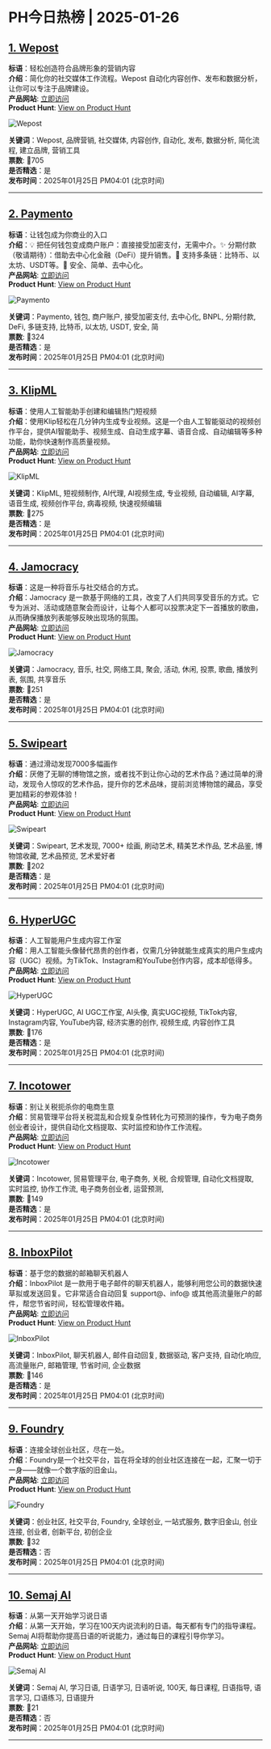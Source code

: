 # PH今日热榜 | 2025-01-26  

## [1. Wepost](https://www.producthunt.com/posts/wepost-1?utm_campaign=producthunt-api&utm_medium=api-v2&utm_source=Application%3A+ph-daily+%28ID%3A+150577%29)  
**标语**：轻松创造符合品牌形象的营销内容  
**介绍**：简化你的社交媒体工作流程。Wepost 自动化内容创作、发布和数据分析，让你可以专注于品牌建设。  
**产品网站**: [立即访问](https://www.producthunt.com/r/WVN2JBQJW2HCME?utm_campaign=producthunt-api&utm_medium=api-v2&utm_source=Application%3A+ph-daily+%28ID%3A+150577%29)  
**Product Hunt**: [View on Product Hunt](https://www.producthunt.com/posts/wepost-1?utm_campaign=producthunt-api&utm_medium=api-v2&utm_source=Application%3A+ph-daily+%28ID%3A+150577%29)  

![Wepost](https://ph-files.imgix.net/2480b1a7-7705-404a-ba23-a88c9c12d90a.png?auto=format&fit=crop&frame=1&h=512&w=1024)  

**关键词**：Wepost, 品牌营销, 社交媒体, 内容创作, 自动化, 发布, 数据分析, 简化流程, 建立品牌, 营销工具  
**票数**: 🔺705  
**是否精选**：是  
**发布时间**：2025年01月25日 PM04:01 (北京时间)  

---  

## [2. Paymento](https://www.producthunt.com/posts/paymento?utm_campaign=producthunt-api&utm_medium=api-v2&utm_source=Application%3A+ph-daily+%28ID%3A+150577%29)  
**标语**：让钱包成为你商业的入口  
**介绍**：💡 把任何钱包变成商户账户：直接接受加密支付，无需中介。✨ 分期付款（敬请期待）：借助去中心化金融（DeFi）提升销售。🔗 支持多条链：比特币、以太坊、USDT等。🚀 安全、简单、去中心化。  
**产品网站**: [立即访问](https://www.producthunt.com/r/X6Y5BZJLB5QVWO?utm_campaign=producthunt-api&utm_medium=api-v2&utm_source=Application%3A+ph-daily+%28ID%3A+150577%29)  
**Product Hunt**: [View on Product Hunt](https://www.producthunt.com/posts/paymento?utm_campaign=producthunt-api&utm_medium=api-v2&utm_source=Application%3A+ph-daily+%28ID%3A+150577%29)  

![Paymento](https://ph-files.imgix.net/8f8513f8-7e09-4984-88e2-ebb340e30db3.png?auto=format&fit=crop&frame=1&h=512&w=1024)  

**关键词**：Paymento, 钱包, 商户账户, 接受加密支付, 去中心化, BNPL, 分期付款, DeFi, 多链支持, 比特币, 以太坊, USDT, 安全, 简  
**票数**: 🔺324  
**是否精选**：是  
**发布时间**：2025年01月25日 PM04:01 (北京时间)  

---  

## [3. KlipML](https://www.producthunt.com/posts/klipml?utm_campaign=producthunt-api&utm_medium=api-v2&utm_source=Application%3A+ph-daily+%28ID%3A+150577%29)  
**标语**：使用人工智能助手创建和编辑热门短视频  
**介绍**：使用Klip轻松在几分钟内生成专业视频。这是一个由人工智能驱动的视频创作平台，提供AI智能助手、视频生成、自动生成字幕、语音合成、自动编辑等多种功能，助你快速制作高质量视频。  
**产品网站**: [立即访问](https://www.producthunt.com/r/ZS3XWW62WZ6V2S?utm_campaign=producthunt-api&utm_medium=api-v2&utm_source=Application%3A+ph-daily+%28ID%3A+150577%29)  
**Product Hunt**: [View on Product Hunt](https://www.producthunt.com/posts/klipml?utm_campaign=producthunt-api&utm_medium=api-v2&utm_source=Application%3A+ph-daily+%28ID%3A+150577%29)  

![KlipML](https://ph-files.imgix.net/d2db7467-89be-4b2c-bbbc-4611b1250a1d.png?auto=format&fit=crop&frame=1&h=512&w=1024)  

**关键词**：KlipML, 短视频制作, AI代理, AI视频生成, 专业视频, 自动编辑, AI字幕, 语音生成, 视频创作平台, 病毒视频, 快速视频编辑  
**票数**: 🔺275  
**是否精选**：是  
**发布时间**：2025年01月25日 PM04:01 (北京时间)  

---  

## [4. Jamocracy](https://www.producthunt.com/posts/jamocracy-2?utm_campaign=producthunt-api&utm_medium=api-v2&utm_source=Application%3A+ph-daily+%28ID%3A+150577%29)  
**标语**：这是一种将音乐与社交结合的方式。  
**介绍**：Jamocracy 是一款基于网络的工具，改变了人们共同享受音乐的方式。它专为派对、活动或随意聚会而设计，让每个人都可以投票决定下一首播放的歌曲，从而确保播放列表能够反映出现场的氛围。  
**产品网站**: [立即访问](https://www.producthunt.com/r/DA3TS4DAH46WZE?utm_campaign=producthunt-api&utm_medium=api-v2&utm_source=Application%3A+ph-daily+%28ID%3A+150577%29)  
**Product Hunt**: [View on Product Hunt](https://www.producthunt.com/posts/jamocracy-2?utm_campaign=producthunt-api&utm_medium=api-v2&utm_source=Application%3A+ph-daily+%28ID%3A+150577%29)  

![Jamocracy](https://ph-files.imgix.net/c5a9ff01-6af8-450b-9f23-bc4f11405442.jpeg?auto=format&fit=crop&frame=1&h=512&w=1024)  

**关键词**：Jamocracy, 音乐, 社交, 网络工具, 聚会, 活动, 休闲, 投票, 歌曲, 播放列表, 氛围, 共享音乐  
**票数**: 🔺251  
**是否精选**：是  
**发布时间**：2025年01月25日 PM04:01 (北京时间)  

---  

## [5. Swipeart](https://www.producthunt.com/posts/swipeart-3?utm_campaign=producthunt-api&utm_medium=api-v2&utm_source=Application%3A+ph-daily+%28ID%3A+150577%29)  
**标语**：通过滑动发现7000多幅画作  
**介绍**：厌倦了无聊的博物馆之旅，或者找不到让你心动的艺术作品？通过简单的滑动，发现令人惊叹的艺术作品，提升你的艺术品味，提前浏览博物馆的藏品，享受更加精彩的参观体验！  
**产品网站**: [立即访问](https://www.producthunt.com/r/B4WU6D2QDKE7T5?utm_campaign=producthunt-api&utm_medium=api-v2&utm_source=Application%3A+ph-daily+%28ID%3A+150577%29)  
**Product Hunt**: [View on Product Hunt](https://www.producthunt.com/posts/swipeart-3?utm_campaign=producthunt-api&utm_medium=api-v2&utm_source=Application%3A+ph-daily+%28ID%3A+150577%29)  

![Swipeart](https://ph-files.imgix.net/b472b7d6-8f5a-479a-92b5-aac571801e8a.png?auto=format&fit=crop&frame=1&h=512&w=1024)  

**关键词**：Swipeart, 艺术发现, 7000+ 绘画, 刷动艺术, 精美艺术作品, 艺术品鉴, 博物馆收藏, 艺术品预览, 艺术爱好者  
**票数**: 🔺202  
**是否精选**：是  
**发布时间**：2025年01月25日 PM04:01 (北京时间)  

---  

## [6. HyperUGC](https://www.producthunt.com/posts/hyperugc?utm_campaign=producthunt-api&utm_medium=api-v2&utm_source=Application%3A+ph-daily+%28ID%3A+150577%29)  
**标语**：人工智能用户生成内容工作室  
**介绍**：用人工智能头像替代昂贵的创作者，仅需几分钟就能生成真实的用户生成内容（UGC）视频。为TikTok、Instagram和YouTube创作内容，成本却低得多。  
**产品网站**: [立即访问](https://www.producthunt.com/r/SCJPE4AMFGQ56J?utm_campaign=producthunt-api&utm_medium=api-v2&utm_source=Application%3A+ph-daily+%28ID%3A+150577%29)  
**Product Hunt**: [View on Product Hunt](https://www.producthunt.com/posts/hyperugc?utm_campaign=producthunt-api&utm_medium=api-v2&utm_source=Application%3A+ph-daily+%28ID%3A+150577%29)  

![HyperUGC](https://ph-files.imgix.net/35b4131a-33d3-441c-8b07-2737092cfab4.png?auto=format&fit=crop&frame=1&h=512&w=1024)  

**关键词**：HyperUGC, AI UGC工作室, AI头像, 真实UGC视频, TikTok内容, Instagram内容, YouTube内容, 经济实惠的创作, 视频生成, 内容创作工具  
**票数**: 🔺176  
**是否精选**：是  
**发布时间**：2025年01月25日 PM04:01 (北京时间)  

---  

## [7. Incotower](https://www.producthunt.com/posts/incotower?utm_campaign=producthunt-api&utm_medium=api-v2&utm_source=Application%3A+ph-daily+%28ID%3A+150577%29)  
**标语**：别让关税扼杀你的电商生意  
**介绍**：贸易管理平台将关税混乱和合规复杂性转化为可预测的操作，专为电子商务创业者设计，提供自动化文档提取、实时监控和协作工作流程。  
**产品网站**: [立即访问](https://www.producthunt.com/r/22MPY6X5A77TPN?utm_campaign=producthunt-api&utm_medium=api-v2&utm_source=Application%3A+ph-daily+%28ID%3A+150577%29)  
**Product Hunt**: [View on Product Hunt](https://www.producthunt.com/posts/incotower?utm_campaign=producthunt-api&utm_medium=api-v2&utm_source=Application%3A+ph-daily+%28ID%3A+150577%29)  

![Incotower](https://ph-files.imgix.net/8f967e0b-0fcb-4f68-9037-87febcd486ef.png?auto=format&fit=crop&frame=1&h=512&w=1024)  

**关键词**：Incotower, 贸易管理平台, 电子商务, 关税, 合规管理, 自动化文档提取, 实时监控, 协作工作流, 电子商务创业者, 运营预测,  
**票数**: 🔺149  
**是否精选**：是  
**发布时间**：2025年01月25日 PM04:01 (北京时间)  

---  

## [8. InboxPilot](https://www.producthunt.com/posts/inboxpilot?utm_campaign=producthunt-api&utm_medium=api-v2&utm_source=Application%3A+ph-daily+%28ID%3A+150577%29)  
**标语**：基于您的数据的邮箱聊天机器人  
**介绍**：InboxPilot 是一款用于电子邮件的聊天机器人，能够利用您公司的数据快速草拟或发送回复。它非常适合自动回复 support@、info@ 或其他高流量账户的邮件，帮您节省时间，轻松管理收件箱。  
**产品网站**: [立即访问](https://www.producthunt.com/r/WNL5S3Q2VMMOKS?utm_campaign=producthunt-api&utm_medium=api-v2&utm_source=Application%3A+ph-daily+%28ID%3A+150577%29)  
**Product Hunt**: [View on Product Hunt](https://www.producthunt.com/posts/inboxpilot?utm_campaign=producthunt-api&utm_medium=api-v2&utm_source=Application%3A+ph-daily+%28ID%3A+150577%29)  

![InboxPilot](https://ph-files.imgix.net/e08b0903-1487-4880-a3a0-3a3f8f227705.png?auto=format&fit=crop&frame=1&h=512&w=1024)  

**关键词**：InboxPilot, 聊天机器人, 邮件自动回复, 数据驱动, 客户支持, 自动化响应, 高流量账户, 邮箱管理, 节省时间, 企业数据  
**票数**: 🔺146  
**是否精选**：是  
**发布时间**：2025年01月25日 PM04:01 (北京时间)  

---  

## [9. Foundry](https://www.producthunt.com/posts/foundry-4?utm_campaign=producthunt-api&utm_medium=api-v2&utm_source=Application%3A+ph-daily+%28ID%3A+150577%29)  
**标语**：连接全球创业社区，尽在一处。  
**介绍**：Foundry是一个社交平台，旨在将全球的创业社区连接在一起，汇聚一切于一身——就像一个数字版的旧金山。  
**产品网站**: [立即访问](https://www.producthunt.com/r/AB3EBEUFW5HGT5?utm_campaign=producthunt-api&utm_medium=api-v2&utm_source=Application%3A+ph-daily+%28ID%3A+150577%29)  
**Product Hunt**: [View on Product Hunt](https://www.producthunt.com/posts/foundry-4?utm_campaign=producthunt-api&utm_medium=api-v2&utm_source=Application%3A+ph-daily+%28ID%3A+150577%29)  

![Foundry](https://ph-files.imgix.net/a8a1b27a-84fb-4156-a653-139876cb3225.png?auto=format&fit=crop&frame=1&h=512&w=1024)  

**关键词**：创业社区, 社交平台, Foundry, 全球创业, 一站式服务, 数字旧金山, 创业连接, 创业者, 创新平台, 初创企业  
**票数**: 🔺32  
**是否精选**：否  
**发布时间**：2025年01月25日 PM04:01 (北京时间)  

---  

## [10. Semaj AI](https://www.producthunt.com/posts/semaj-ai-2?utm_campaign=producthunt-api&utm_medium=api-v2&utm_source=Application%3A+ph-daily+%28ID%3A+150577%29)  
**标语**：从第一天开始学习说日语  
**介绍**：从第一天开始，学习在100天内说流利的日语。每天都有专门的指导课程。Semaj AI将帮助你提高日语的听说能力，通过每日的课程引导你学习。  
**产品网站**: [立即访问](https://www.producthunt.com/r/H7HJVKLTEADQ2B?utm_campaign=producthunt-api&utm_medium=api-v2&utm_source=Application%3A+ph-daily+%28ID%3A+150577%29)  
**Product Hunt**: [View on Product Hunt](https://www.producthunt.com/posts/semaj-ai-2?utm_campaign=producthunt-api&utm_medium=api-v2&utm_source=Application%3A+ph-daily+%28ID%3A+150577%29)  

![Semaj AI](https://ph-files.imgix.net/66bed9c7-94d0-4f58-8b73-5c236e197b97.png?auto=format&fit=crop&frame=1&h=512&w=1024)  

**关键词**：Semaj AI, 学习日语, 日语学习, 日语听说, 100天, 每日课程, 日语指导, 语言学习, 口语练习, 日语提升  
**票数**: 🔺21  
**是否精选**：否  
**发布时间**：2025年01月25日 PM04:01 (北京时间)  

---  

